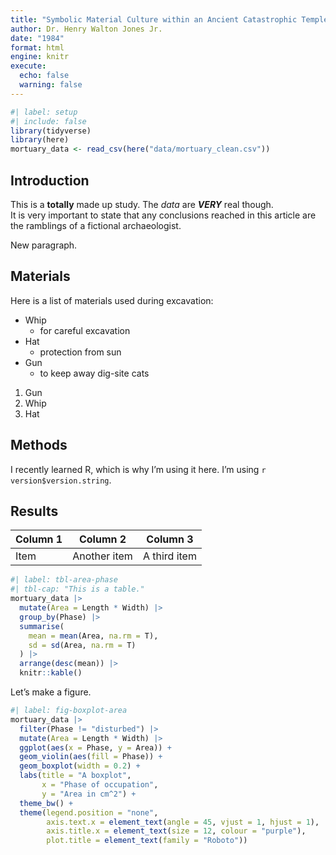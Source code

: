 ```yaml
---
title: "Symbolic Material Culture within an Ancient Catastrophic Temple Complex"
author: Dr. Henry Walton Jones Jr.
date: "1984"
format: html
engine: knitr
execute: 
  echo: false
  warning: false
---
```


```r
#| label: setup
#| include: false
library(tidyverse)
library(here)
mortuary_data <- read_csv(here("data/mortuary_clean.csv"))
```


## Introduction

This is a **totally** made up study. The 
*data* are ***VERY*** real though.  
It is very important to state that any 
conclusions reached in this article are
the ramblings of a fictional
archaeologist.

New paragraph.

## Materials

Here is a list of materials used during excavation:

- Whip
  + for careful excavation
- Hat
  + protection from sun
- Gun
  * to keep away dig-site cats
  
1. Gun
2. Whip
3. Hat

## Methods

I recently learned R, which is why I'm using it here. I'm using `r version$version.string`.


## Results

| Column 1 | Column 2 | Column 3 |
|----|----|------------|
| Item | Another item | A third item |

```r
#| label: tbl-area-phase
#| tbl-cap: "This is a table."
mortuary_data |>
  mutate(Area = Length * Width) |>
  group_by(Phase) |>
  summarise(
    mean = mean(Area, na.rm = T),
    sd = sd(Area, na.rm = T)
  ) |>
  arrange(desc(mean)) |>
  knitr::kable()
```

Let's make a figure.

```r
#| label: fig-boxplot-area
mortuary_data |>
  filter(Phase != "disturbed") |>
  mutate(Area = Length * Width) |>
  ggplot(aes(x = Phase, y = Area)) +
  geom_violin(aes(fill = Phase)) +
  geom_boxplot(width = 0.2) +
  labs(title = "A boxplot",
       x = "Phase of occupation",
       y = "Area in cm^2") +
  theme_bw() +
  theme(legend.position = "none",
        axis.text.x = element_text(angle = 45, vjust = 1, hjust = 1),
        axis.title.x = element_text(size = 12, colour = "purple"),
        plot.title = element_text(family = "Roboto"))
```






